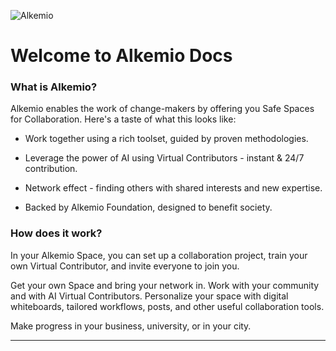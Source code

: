 ![Alkemio](/alkemio-og.png)

# Welcome to Alkemio Docs

### What is Alkemio?

Alkemio enables the work of change-makers by offering you Safe Spaces for Collaboration.
Here's a taste of what this looks like:

- Work together using a rich toolset, guided by proven methodologies.

- Leverage the power of AI using Virtual Contributors - instant & 24/7 contribution.

- Network effect - finding others with shared interests and new expertise.

- Backed by Alkemio Foundation, designed to benefit society.

### How does it work?

In your Alkemio Space, you can set up a collaboration project, train your own Virtual Contributor, and invite everyone to join you.

Get your own Space and bring your network in. Work with your community and with AI Virtual Contributors. Personalize your space with digital whiteboards, tailored workflows, posts, and other useful collaboration tools.

Make progress in your business, university, or in your city.

---